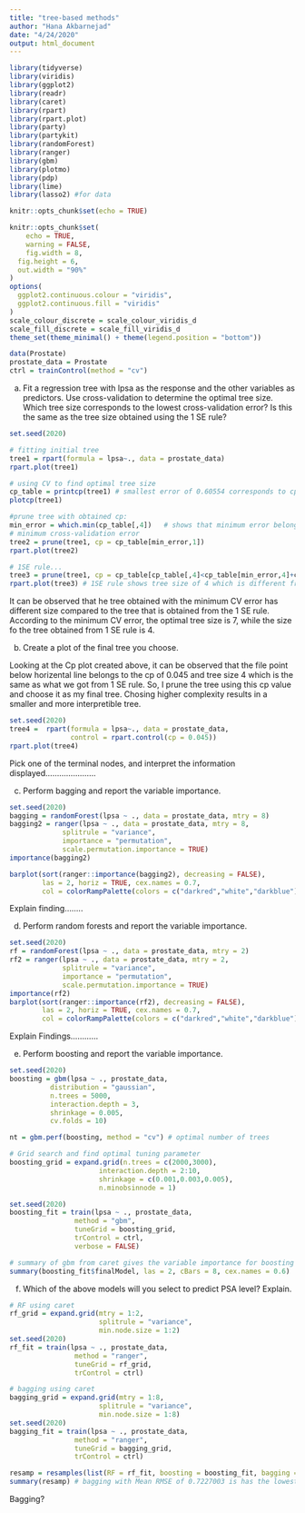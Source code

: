 ```yaml
---
title: "tree-based methods"
author: "Hana Akbarnejad"
date: "4/24/2020"
output: html_document
---
```


```r

library(tidyverse)
library(viridis)
library(ggplot2)
library(readr)
library(caret)
library(rpart)
library(rpart.plot)
library(party)
library(partykit)
library(randomForest)
library(ranger)
library(gbm)
library(plotmo)
library(pdp)
library(lime)
library(lasso2) #for data

knitr::opts_chunk$set(echo = TRUE)

knitr::opts_chunk$set(
	echo = TRUE,
	warning = FALSE,
	fig.width = 8, 
  fig.height = 6,
  out.width = "90%"
)
options(
  ggplot2.continuous.colour = "viridis",
  ggplot2.continuous.fill = "viridis"
)
scale_colour_discrete = scale_colour_viridis_d
scale_fill_discrete = scale_fill_viridis_d
theme_set(theme_minimal() + theme(legend.position = "bottom"))
```

```r
data(Prostate)
prostate_data = Prostate
ctrl = trainControl(method = "cv")
```

(a) Fit a regression tree with lpsa as the response and the other variables as predictors.
Use cross-validation to determine the optimal tree size. Which tree size corresponds
to the lowest cross-validation error? Is this the same as the tree size obtained using
the 1 SE rule?
```r
set.seed(2020)

# fitting initial tree
tree1 = rpart(formula = lpsa~., data = prostate_data)
rpart.plot(tree1)

# using CV to find optimal tree size
cp_table = printcp(tree1) # smallest error of 0.60554 corresponds to cp of  0.021470 which is tree size 7
plotcp(tree1)

#prune tree with obtained cp:
min_error = which.min(cp_table[,4])   # shows that minimum error belongs to tree size 7
# minimum cross-validation error
tree2 = prune(tree1, cp = cp_table[min_error,1])
rpart.plot(tree2)

# 1SE rule...
tree3 = prune(tree1, cp = cp_table[cp_table[,4]<cp_table[min_error,4]+cp_table[min_error,5],1][1])
rpart.plot(tree3) # 1SE rule shows tree size of 4 which is different from cp method
```

It can be observed that he tree obtained with the minimum CV error has different size compared to the tree that is obtained from the 1 SE rule. According to the minimum CV error, the optimal tree size is 7, while the size fo the tree obtained from 1 SE rule is 4.

(b) Create a plot of the final tree you choose.

Looking at the Cp plot created above, it can be observed that the file point below horizental line belongs to the cp of 0.045 and tree size 4 which is the same as what we got from 1 SE rule. So, I prune the tree using this cp value and choose it as my final tree. Chosing higher complexity results in a smaller and more interpretible tree.
```r
set.seed(2020)
tree4 =  rpart(formula = lpsa~., data = prostate_data,
               control = rpart.control(cp = 0.045))
rpart.plot(tree4)
```

Pick one of the terminal nodes, and interpret the information displayed......................

(c) Perform bagging and report the variable importance.
```r
set.seed(2020)
bagging = randomForest(lpsa ~ ., data = prostate_data, mtry = 8)
bagging2 = ranger(lpsa ~ ., data = prostate_data, mtry = 8,
             splitrule = "variance",
             importance = "permutation",
             scale.permutation.importance = TRUE)
importance(bagging2)

barplot(sort(ranger::importance(bagging2), decreasing = FALSE),
        las = 2, horiz = TRUE, cex.names = 0.7,
        col = colorRampPalette(colors = c("darkred","white","darkblue"))(8))
```

Explain finding........

(d) Perform random forests and report the variable importance.
```r
set.seed(2020)
rf = randomForest(lpsa ~ ., data = prostate_data, mtry = 2)
rf2 = ranger(lpsa ~ ., data = prostate_data, mtry = 2,
             splitrule = "variance",
             importance = "permutation",
             scale.permutation.importance = TRUE)
importance(rf2)
barplot(sort(ranger::importance(rf2), decreasing = FALSE),
        las = 2, horiz = TRUE, cex.names = 0.7,
        col = colorRampPalette(colors = c("darkred","white","darkblue"))(8))
```

Explain Findings............

(e) Perform boosting and report the variable importance.
```r

set.seed(2020)
boosting = gbm(lpsa ~ ., prostate_data,
          distribution = "gaussian",
          n.trees = 5000,
          interaction.depth = 3,
          shrinkage = 0.005,
          cv.folds = 10)

nt = gbm.perf(boosting, method = "cv") # optimal number of trees

# Grid search and find optimal tuning parameter
boosting_grid = expand.grid(n.trees = c(2000,3000),
                      interaction.depth = 2:10,
                      shrinkage = c(0.001,0.003,0.005),
                      n.minobsinnode = 1)

set.seed(2020)
boosting_fit = train(lpsa ~ ., prostate_data,
                method = "gbm",
                tuneGrid = boosting_grid,
                trControl = ctrl,
                verbose = FALSE)

# summary of gbm from caret gives the variable importance for boosting
summary(boosting_fit$finalModel, las = 2, cBars = 8, cex.names = 0.6)
```

(f) Which of the above models will you select to predict PSA level? Explain.
```r

# RF using caret
rf_grid = expand.grid(mtry = 1:2,
                      splitrule = "variance",
                      min.node.size = 1:2)
set.seed(2020)
rf_fit = train(lpsa ~ ., prostate_data,
                method = "ranger",
                tuneGrid = rf_grid,
                trControl = ctrl)

# bagging using caret
bagging_grid = expand.grid(mtry = 1:8,
                      splitrule = "variance",
                      min.node.size = 1:8)
set.seed(2020)
bagging_fit = train(lpsa ~ ., prostate_data,
                method = "ranger",
                tuneGrid = bagging_grid,
                trControl = ctrl)

resamp = resamples(list(RF = rf_fit, boosting = boosting_fit, bagging = bagging_fit))
summary(resamp) # bagging with Mean RMSE of 0.7227003 is has the lowest error
```

Bagging?